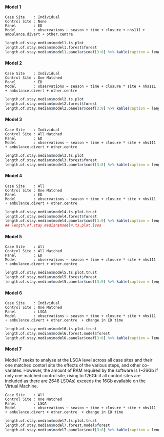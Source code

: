 #### Model 1
`Case Site    : Individual`\
`Control Site : None`\
`Panel        : ED`\
`Model        : observations ~ season + time + closure + nhs111 + ambulance.divert + other.centre `\

```r
length.of.stay.median$model1.ts.plot
length.of.stay.median$model1.forest$forest
length.of.stay.median$model1.panelar$coef[3:8] %>% kable(caption = length.of.stay.median$model1.panelar$caption)
```

#### Model 2

`Case Site    : Individual`\
`Control Site : One Matched`\
`Panel        : ED`\
`Model        : observations ~ season + time + closure * site + nhs111 + ambulance.divert + other.centre `\

```r
length.of.stay.median$model2.ts.plot
length.of.stay.median$model2.forest$forest
length.of.stay.median$model2.panelar$coef[3:8] %>% kable(caption = length.of.stay.median$model2.panelar$caption)
```

#### Model 3

`Case Site    : Individual`\
`Control Site : All Matched`\
`Panel        : ED`\
`Model        : observations ~ season + time + closure * site + nhs111 + ambulance.divert + other.centre `\

```r
length.of.stay.median$model3.ts.plot
length.of.stay.median$model3.forest$forest
length.of.stay.median$model3.panelar$coef[3:8] %>% kable(caption = length.of.stay.median$model3.panelar$caption)
```

#### Model 4

`Case Site    : All`\
`Control Site : One Matched`\
`Panel        : ED`\
`Model        : observations ~ season + time + closure * site + nhs111 + ambulance.divert + other.centre `\

```r
length.of.stay.median$model4.ts.plot.trust
length.of.stay.median$model4.forest$forest
length.of.stay.median$model4.panelar$coef[3:9] %>% kable(caption = length.of.stay.median$model4.panelar$caption)
## length.of.stay.median$model4.ts.plot.lsoa
```

#### Model 5

`Case Site    : All`\
`Control Site : All Matched`\
`Panel        : ED`\
`Model        : observations ~ season + time + closure * site + nhs111 + ambulance.divert + other.centre `\


```r
length.of.stay.median$model5.ts.plot.trust
length.of.stay.median$model5.forest$forest
length.of.stay.median$model5.panelar$coef[3:9] %>% kable(caption = length.of.stay.median$model5.panelar$caption)
```

#### Model 6

`Case Site    : Individual`\
`Control Site : One Matched`\
`Panel        : LSOA`\
`Model        : observations ~ season + time + closure * site + nhs111 + ambulance.divert + other.centre  + change in ED time`\

```r
length.of.stay.median$model6.ts.plot.trust
length.of.stay.median$model6.forest.model$forest
length.of.stay.median$model6.panelar$coef[3:8] %>% kable(caption = length.of.stay.median$model6.panelar$caption)
```

#### Model 7

Model 7 seeks to analyse at the LSOA level across all case sites and their one matched contorl site the effects of the various steps, and other co-variates.  However, the amount of RAM required by the software is (~26Gb if only one matched control site, rising to 126Gb if all contorl sites are included as there are 2648 LSOAs) exceeds the 16Gb available on the Virtual Machine.

`Case Site    : All`\
`Control Site : One Matched`\
`Panel        : LSOA`\
`Model        : observations ~ season + time + closure * site + nhs111 + ambulance.divert + other.centre  + change in ED time`\

```r
length.of.stay.median$model7.ts.plot.trust
length.of.stay.median$model7.forest.model$forest
length.of.stay.median$model7.panelar$coef[3:8] %>% kable(caption = length.of.stay.median$model7.panelar$caption)
```
